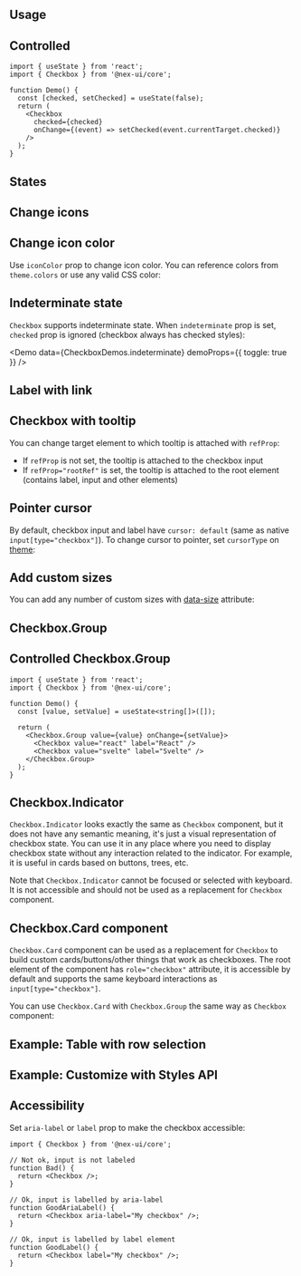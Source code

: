 

## Usage

<Demo data={CheckboxDemos.configurator} />

## Controlled

```tsx
import { useState } from 'react';
import { Checkbox } from '@nex-ui/core';

function Demo() {
  const [checked, setChecked] = useState(false);
  return (
    <Checkbox
      checked={checked}
      onChange={(event) => setChecked(event.currentTarget.checked)}
    />
  );
}
```

## States

<Demo data={CheckboxDemos.states} />

## Change icons

<Demo data={CheckboxDemos.icon} />

## Change icon color

Use `iconColor` prop to change icon color. You can reference colors from `theme.colors` or use any valid CSS color:

<Demo data={CheckboxDemos.iconColor} />

## Indeterminate state

`Checkbox` supports indeterminate state. When `indeterminate` prop is set,
`checked` prop is ignored (checkbox always has checked styles):

<Demo
  data={CheckboxDemos.indeterminate}
  demoProps={{ toggle: true }}
/>

## Label with link

<Demo data={CheckboxDemos.anchor} />

## Checkbox with tooltip

You can change target element to which tooltip is attached with `refProp`:

- If `refProp` is not set, the tooltip is attached to the checkbox input
- If `refProp="rootRef"` is set, the tooltip is attached to the root element (contains label, input and other elements)

<Demo data={CheckboxDemos.tooltip} />

## Pointer cursor

By default, checkbox input and label have `cursor: default` (same as native `input[type="checkbox"]`).
To change cursor to pointer, set `cursorType` on [theme](/theming/theme-object/):

<Demo data={ThemingDemos.cursorType} />

## Add custom sizes

You can add any number of custom sizes with [data-size](/styles/data-attributes/) attribute:

<Demo data={CheckboxDemos.customSize} />

<WrapperProps component="Checkbox" />

## Checkbox.Group

<Demo data={CheckboxDemos.groupConfigurator} />

## Controlled Checkbox.Group

```tsx
import { useState } from 'react';
import { Checkbox } from '@nex-ui/core';

function Demo() {
  const [value, setValue] = useState<string[]>([]);

  return (
    <Checkbox.Group value={value} onChange={setValue}>
      <Checkbox value="react" label="React" />
      <Checkbox value="svelte" label="Svelte" />
    </Checkbox.Group>
  );
}
```

## Checkbox.Indicator

`Checkbox.Indicator` looks exactly the same as `Checkbox` component, but it does not
have any semantic meaning, it's just a visual representation of checkbox state. You
can use it in any place where you need to display checkbox state without any interaction
related to the indicator. For example, it is useful in cards based on buttons, trees, etc.

Note that `Checkbox.Indicator` cannot be focused or selected with keyboard. It is not
accessible and should not be used as a replacement for `Checkbox` component.

<Demo data={CheckboxDemos.indicator} />

## Checkbox.Card component

`Checkbox.Card` component can be used as a replacement for `Checkbox` to build custom
cards/buttons/other things that work as checkboxes. The root element of the component
has `role="checkbox"` attribute, it is accessible by default and supports the same
keyboard interactions as `input[type="checkbox"]`.

<Demo data={CheckboxDemos.card} />

You can use `Checkbox.Card` with `Checkbox.Group` the same way as `Checkbox` component:

<Demo data={CheckboxDemos.cardGroup} />

<GetElementRef component="Checkbox" refType="input" />

<StylesApiSelectors component="Checkbox" />

<Demo data={CheckboxDemos.stylesApi} />

## Example: Table with row selection

<Demo data={TableDemos.rowSelection} />

## Example: Customize with Styles API

<Demo data={CheckboxDemos.customize} />

## Accessibility

Set `aria-label` or `label` prop to make the checkbox accessible:

```tsx
import { Checkbox } from '@nex-ui/core';

// Not ok, input is not labeled
function Bad() {
  return <Checkbox />;
}

// Ok, input is labelled by aria-label
function GoodAriaLabel() {
  return <Checkbox aria-label="My checkbox" />;
}

// Ok, input is labelled by label element
function GoodLabel() {
  return <Checkbox label="My checkbox" />;
}
```
